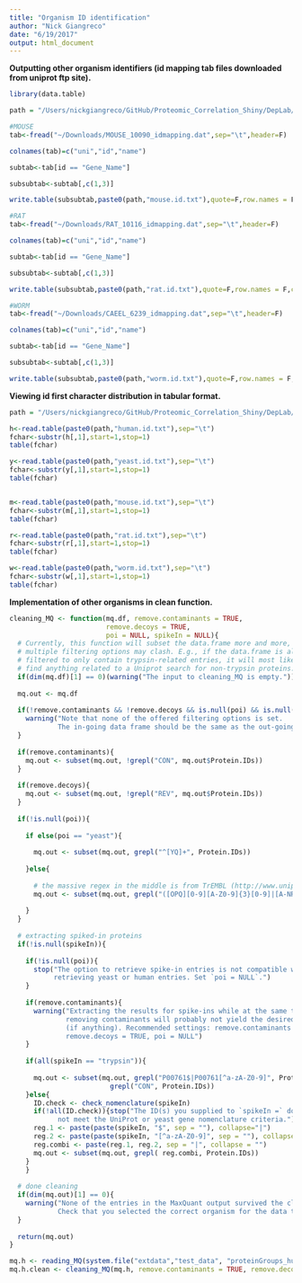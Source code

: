 ```yaml
---
title: "Organism ID identification"
author: "Nick Giangreco"
date: "6/19/2017"
output: html_document
---
```


**Outputting other organism identifiers (id mapping tab files downloaded from uniprot ftp site).**

```r
library(data.table)

path = "/Users/nickgiangreco/GitHub/Proteomic_Correlation_Shiny/DepLab/inst/extdata/ID_lists/"

#MOUSE
tab<-fread("~/Downloads/MOUSE_10090_idmapping.dat",sep="\t",header=F)

colnames(tab)=c("uni","id","name")

subtab<-tab[id == "Gene_Name"]

subsubtab<-subtab[,c(1,3)]

write.table(subsubtab,paste0(path,"mouse.id.txt"),quote=F,row.names = F,col.names = F,sep="\t")

#RAT
tab<-fread("~/Downloads/RAT_10116_idmapping.dat",sep="\t",header=F)

colnames(tab)=c("uni","id","name")

subtab<-tab[id == "Gene_Name"]

subsubtab<-subtab[,c(1,3)]

write.table(subsubtab,paste0(path,"rat.id.txt"),quote=F,row.names = F,col.names = F,sep="\t")

#WORM
tab<-fread("~/Downloads/CAEEL_6239_idmapping.dat",sep="\t",header=F)

colnames(tab)=c("uni","id","name")

subtab<-tab[id == "Gene_Name"]

subsubtab<-subtab[,c(1,3)]

write.table(subsubtab,paste0(path,"worm.id.txt"),quote=F,row.names = F,col.names = F,sep="\t")

```

**Viewing id first character distribution in tabular format.**

```r
path = "/Users/nickgiangreco/GitHub/Proteomic_Correlation_Shiny/DepLab/inst/extdata/ID_lists/"

h<-read.table(paste0(path,"human.id.txt"),sep="\t")
fchar<-substr(h[,1],start=1,stop=1)
table(fchar)

y<-read.table(paste0(path,"yeast.id.txt"),sep="\t")
fchar<-substr(y[,1],start=1,stop=1)
table(fchar)


m<-read.table(paste0(path,"mouse.id.txt"),sep="\t")
fchar<-substr(m[,1],start=1,stop=1)
table(fchar)

r<-read.table(paste0(path,"rat.id.txt"),sep="\t")
fchar<-substr(r[,1],start=1,stop=1)
table(fchar)

w<-read.table(paste0(path,"worm.id.txt"),sep="\t")
fchar<-substr(w[,1],start=1,stop=1)
table(fchar)
```

**Implementation of other organisms in clean function.**

```r
cleaning_MQ <- function(mq.df, remove.contaminants = TRUE,
                        remove.decoys = TRUE, 
                        poi = NULL, spikeIn = NULL){
  # Currently, this function will subset the data.frame more and more, thus
  # multiple filtering options may clash. E.g., if the data.frame is already 
  # filtered to only contain trypsin-related entries, it will most likely not
  # find anything related to a Uniprot search for non-trypsin proteins.
  if(dim(mq.df)[1] == 0)(warning("The input to cleaning_MQ is empty."))
  
  mq.out <- mq.df
  
  if(!remove.contaminants && !remove.decoys && is.null(poi) && is.null(spikeIn)){
    warning("Note that none of the offered filtering options is set. 
            The in-going data frame should be the same as the out-going one.")
  }
  
  if(remove.contaminants){
    mq.out <- subset(mq.out, !grepl("CON", mq.out$Protein.IDs))
  }
  
  if(remove.decoys){
    mq.out <- subset(mq.out, !grepl("REV", mq.out$Protein.IDs))
  }
  
  if(!is.null(poi)){
    
    if else(poi == "yeast"){
      
      mq.out <- subset(mq.out, grepl("^[YQ]+", Protein.IDs))
      
    }else{
      
      # the massive regex in the middle is from TrEMBL (http://www.uniprot.org/help/accession_numbers)
      mq.out <- subset(mq.out, grepl("([OPQ][0-9][A-Z0-9]{3}[0-9]|[A-NR-Z][0-9]([A-Z][A-Z0-9]{2}[0-9]){1,2})", Protein.IDs))
    
    }
  }
  
  # extracting spiked-in proteins
  if(!is.null(spikeIn)){
    
    if(!is.null(poi)){
      stop("The option to retrieve spike-in entries is not compatible with
           retrieving yeast or human entries. Set `poi = NULL`.")
    }
    
    if(remove.contaminants){
      warning("Extracting the results for spike-ins while at the same time 
              removing contaminants will probably not yield the desired results
              (if anything). Recommended settings: remove.contaminants = FALSE,
              remove.decoys = TRUE, poi = NULL")
    }
    
    if(all(spikeIn == "trypsin")){
      
      mq.out <- subset(mq.out, grepl("P00761$|P00761[^a-zA-Z0-9]", Protein.IDs) &
                         grepl("CON", Protein.IDs))
    }else{
      ID.check <- check_nomenclature(spikeIn)
      if(!all(ID.check)){stop("The ID(s) you supplied to `spikeIn =` do(es) 
            not meet the UniProt or yeast gene nomenclature criteria.")}
      reg.1 <- paste(paste(spikeIn, "$", sep = ""), collapse="|")
      reg.2 <- paste(paste(spikeIn, "[^a-zA-Z0-9]", sep = ""), collapse="|")
      reg.combi <- paste(reg.1, reg.2, sep = "|", collapse = "")
      mq.out <- subset(mq.out, grepl( reg.combi, Protein.IDs))
    }
    }
  
  # done cleaning
  if(dim(mq.out)[1] == 0){
    warning("None of the entries in the MaxQuant output survived the cleaning. 
            Check that you selected the correct organism for the data that you uploaded.")
  }
  
  return(mq.out)
}

mq.h <- reading_MQ(system.file("extdata","test_data", "proteinGroups_human.txt", package = "DepLab"))
mq.h.clean <- cleaning_MQ(mq.h, remove.contaminants = TRUE, remove.decoys = TRUE, poi = "human")


```

